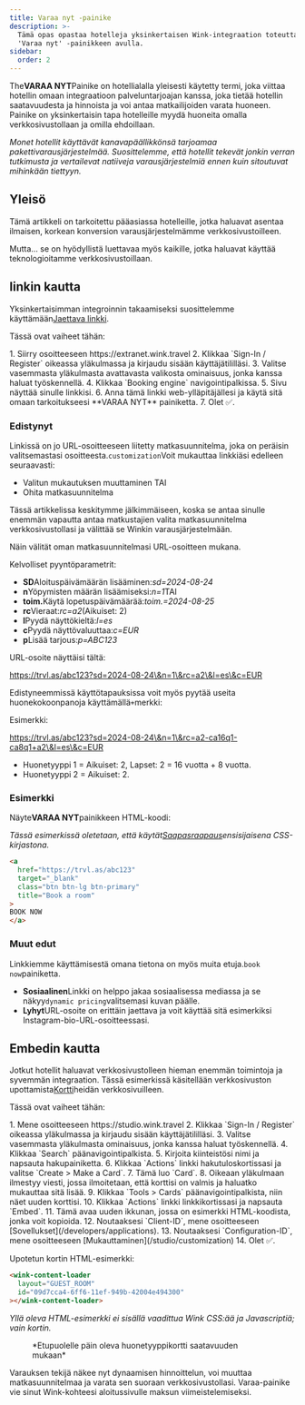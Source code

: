 ```yaml
---
title: Varaa nyt -painike
description: >-
  Tämä opas opastaa hotelleja yksinkertaisen Wink-integraation toteuttamisessa
  'Varaa nyt' -painikkeen avulla.
sidebar:
  order: 2
---
```


The**VARAA NYT**Painike on hotellialalla yleisesti käytetty termi, joka viittaa hotellin omaan integraatioon palveluntarjoajan kanssa, joka tietää hotellin saatavuudesta ja hinnoista ja voi antaa matkailijoiden varata huoneen. Painike on yksinkertaisin tapa hotelleille myydä huoneita omalla verkkosivustollaan ja omilla ehdoillaan.

*Monet hotellit käyttävät kanavapäällikkönsä tarjoamaa pakettivarausjärjestelmää. Suosittelemme, että hotellit tekevät jonkin verran tutkimusta ja vertailevat natiiveja varausjärjestelmiä ennen kuin sitoutuvat mihinkään tiettyyn.*

## Yleisö

Tämä artikkeli on tarkoitettu pääasiassa hotelleille, jotka haluavat asentaa ilmaisen, korkean konversion varausjärjestelmämme verkkosivustoilleen.

Mutta... se on hyödyllistä luettavaa myös kaikille, jotka haluavat käyttää teknologioitamme verkkosivustoillaan.

## linkin kautta

Yksinkertaisimman integroinnin takaamiseksi suosittelemme käyttämään[Jaettava linkki](/studio/shareable-links).

Tässä ovat vaiheet tähän:

<Steps>
  1. Siirry osoitteeseen https://extranet.wink.travel
  2. Klikkaa `Sign-In / Register` oikeassa yläkulmassa ja kirjaudu sisään käyttäjätililläsi.
  3. Valitse vasemmasta yläkulmasta avattavasta valikosta ominaisuus, jonka kanssa haluat työskennellä.
  4. Klikkaa `Booking engine` navigointipalkissa.
  5. Sivu näyttää sinulle linkkisi.
  6. Anna tämä linkki web-ylläpitäjällesi ja käytä sitä omaan tarkoitukseesi **VARAA NYT** painiketta.
  7. Olet ✅.
</Steps>


### Edistynyt

Linkissä on jo URL-osoitteeseen liitetty matkasuunnitelma, joka on peräisin valitsemastasi osoitteesta.`customization`Voit mukauttaa linkkiäsi edelleen seuraavasti:

* Valitun mukautuksen muuttaminen TAI
* Ohita matkasuunnitelma

Tässä artikkelissa keskitymme jälkimmäiseen, koska se antaa sinulle enemmän vapautta antaa matkustajien valita matkasuunnitelma verkkosivustollasi ja välittää se Winkin varausjärjestelmään.

Näin välität oman matkasuunnitelmasi URL-osoitteen mukana.

Kelvolliset pyyntöparametrit:

* **SD**Aloituspäivämäärän lisääminen:*sd=2024-08-24*
* **n**Yöpymisten määrän lisäämiseksi:*n=1*TAI
* **toim.**&#x4B;äytä lopetuspäivämäärää:*toim.=2024-08-25*
* **rc**Vieraat:*rc=a2*(Aikuiset: 2)
* **l**Pyydä näyttökieltä:*l=es*
* **c**Pyydä näyttövaluuttaa:*c=EUR*
* **p**Lisää tarjous:*p=ABC123*

URL-osoite näyttäisi tältä:

https://trvl.as/abc123?sd=2024-08-24\&n=1\&rc=a2\&l=es\&c=EUR

Edistyneemmissä käyttötapauksissa voit myös pyytää useita huonekokoonpanoja käyttämällä`+`merkki:

Esimerkki:

https://trvl.as/abc123?sd=2024-08-24\&n=1\&rc=a2-ca16q1-ca8q1+a2\&l=es\&c=EUR

* Huonetyyppi 1 = Aikuiset: 2, Lapset: 2 = 16 vuotta + 8 vuotta.
* Huonetyyppi 2 = Aikuiset: 2.

### Esimerkki

Näyte**VARAA NYT**painikkeen HTML-koodi:

*Tässä esimerkissä oletetaan, että käytät[Saapasraapaus](https://getbootstrap.com)ensisijaisena CSS-kirjastona.*

```html
<a
  href="https://trvl.as/abc123"
  target="_blank"
  class="btn btn-lg btn-primary"
  title="Book a room"
>
BOOK NOW
</a>
```

### Muut edut

Linkkiemme käyttämisestä omana tietona on myös muita etuja.`book now`painiketta.

* **Sosiaalinen**Linkki on helppo jakaa sosiaalisessa mediassa ja se näkyy`dynamic pricing`valitsemasi kuvan päälle.
* **Lyhyt**URL-osoite on erittäin jaettava ja voit käyttää sitä esimerkiksi Instagram-bio-URL-osoitteessasi.

## Embedin kautta

Jotkut hotellit haluavat verkkosivustolleen hieman enemmän toimintoja ja syvemmän integraation. Tässä esimerkissä käsitellään verkkosivuston upottamista[Kortti](/studio/cards)heidän verkkosivuilleen.

Tässä ovat vaiheet tähän:

<Steps>
  1. Mene osoitteeseen https://studio.wink.travel
  2. Klikkaa `Sign-In / Register` oikeassa yläkulmassa ja kirjaudu sisään käyttäjätililläsi.
  3. Valitse vasemmasta yläkulmasta ominaisuus, jonka kanssa haluat työskennellä.
  4. Klikkaa `Search` päänavigointipalkista.
  5. Kirjoita kiinteistösi nimi ja napsauta hakupainiketta.
  6. Klikkaa `Actions` linkki hakutuloskortissasi ja valitse `Create > Make a Card`.
  7. Tämä luo `Card`.
  8. Oikeaan yläkulmaan ilmestyy viesti, jossa ilmoitetaan, että korttisi on valmis ja haluatko mukauttaa sitä lisää.
  9. Klikkaa `Tools > Cards` päänavigointipalkista, niin näet uuden korttisi.
  10. Klikkaa `Actions` linkki linkkikortissasi ja napsauta `Embed`.
  11. Tämä avaa uuden ikkunan, jossa on esimerkki HTML-koodista, jonka voit kopioida.
  12. Noutaaksesi `Client-ID`, mene osoitteeseen [Sovellukset](/developers/applications).
  13. Noutaaksesi `Configuration-ID`, mene osoitteeseen [Mukauttaminen](/studio/customization)
  14. Olet ✅.
</Steps>


Upotetun kortin HTML-esimerkki:

```html
<wink-content-loader
  layout="GUEST_ROOM"
  id="09d7cca4-6ff6-11ef-949b-42004e494300"
></wink-content-loader>
```

*Yllä oleva HTML-esimerkki ei sisällä vaadittua Wink CSS:ää ja Javascriptiä; vain kortin.*

<figure>
  <CloudinaryImage width="350" height="829" resize="scale" quality="best" alt="Kortin esikatselu" src="academy/card-example" errorImage="noimage_opaque_nyrtl0.png" />

  <figcaption>*Etupuolelle päin oleva huonetyyppikortti saatavuuden mukaan*</figcaption>
</figure>


Varauksen tekijä näkee nyt dynaamisen hinnoittelun, voi muuttaa matkasuunnitelmaa ja varata sen suoraan verkkosivustollasi. Varaa-painike vie sinut Wink-kohteesi aloitussivulle maksun viimeistelemiseksi.

